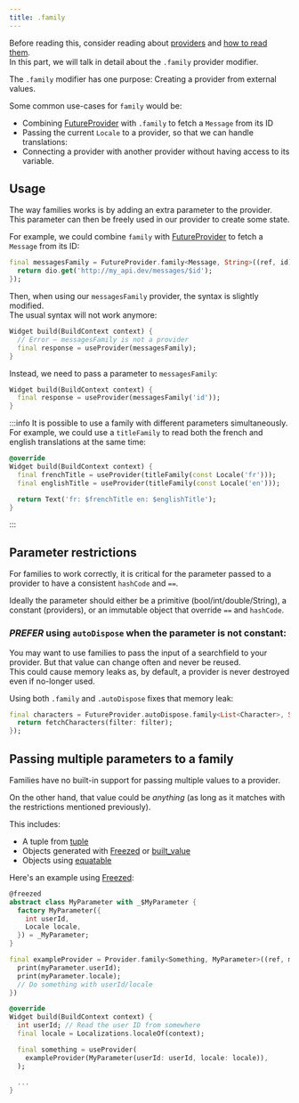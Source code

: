 ```yaml
---
title: .family
---
```



Before reading this, consider reading about [providers](./provider) and [how to read them](./reading).  
In this part, we will talk in detail about the `.family` provider modifier.

The `.family` modifier has one purpose: Creating a provider from external values.

Some common use-cases for `family` would be:

- Combining [FutureProvider] with `.family` to fetch a `Message` from its ID
- Passing the current `Locale` to a provider, so that we can handle translations:
- Connecting a provider with another provider without having access to its variable.

## Usage

The way families works is by adding an extra parameter to the provider.
This parameter can then be freely used in our provider to create some state.

For example, we could combine `family` with [FutureProvider] to fetch
a `Message` from its ID:

```dart
final messagesFamily = FutureProvider.family<Message, String>((ref, id) async {
  return dio.get('http://my_api.dev/messages/$id');
});
```

Then, when using our `messagesFamily` provider, the syntax is slightly modified.  
The usual syntax will not work anymore:

```dart
Widget build(BuildContext context) {
  // Error – messagesFamily is not a provider
  final response = useProvider(messagesFamily);
}
```

Instead, we need to pass a parameter to `messagesFamily`:

```dart
Widget build(BuildContext context) {
  final response = useProvider(messagesFamily('id'));
}
```

:::info
It is possible to use a family with different parameters simultaneously.  
For example, we could use a `titleFamily` to read both the french and english
translations at the same time:

```dart
@override
Widget build(BuildContext context) {
  final frenchTitle = useProvider(titleFamily(const Locale('fr')));
  final englishTitle = useProvider(titleFamily(const Locale('en')));

  return Text('fr: $frenchTitle en: $englishTitle');
}
```

:::

## Parameter restrictions

For families to work correctly, it is critical for the parameter passed to
a provider to have a consistent `hashCode` and `==`.

Ideally the parameter should either be a primitive (bool/int/double/String),
a constant (providers), or an immutable object that override `==` and `hashCode`.

### _PREFER_ using `autoDispose` when the parameter is not constant:

You may want to use families to pass the input of a searchfield to your provider.
But that value can change often and never be reused.  
This could cause memory leaks as, by default, a provider is never destroyed even
if no-longer used.

Using both `.family` and `.autoDispose` fixes that memory leak:

```dart
final characters = FutureProvider.autoDispose.family<List<Character>, String>((ref, filter) async {
  return fetchCharacters(filter: filter);
});
```

## Passing multiple parameters to a family

Families have no built-in support for passing multiple values to a provider.

On the other hand, that value could be _anything_ (as long as it matches with
the restrictions mentioned previously).

This includes:

- A tuple from [tuple](http://pub.dev/packages/tuple)
- Objects generated with [Freezed] or [built_value](https://pub.dev/packages/built_value)
- Objects using [equatable](https://pub.dev/packages/equatable)

Here's an example using [Freezed]:

```dart
@freezed
abstract class MyParameter with _$MyParameter {
  factory MyParameter({
    int userId,
    Locale locale,
  }) = _MyParameter;
}

final exampleProvider = Provider.family<Something, MyParameter>((ref, myParameter) {
  print(myParameter.userId);
  print(myParameter.locale);
  // Do something with userId/locale
})

@override
Widget build(BuildContext context) {
  int userId; // Read the user ID from somewhere
  final locale = Localizations.localeOf(context);

  final something = useProvider(
    exampleProvider(MyParameter(userId: userId, locale: locale)),
  );

  ...
}
```

[freezed]: https://pub.dev/packages/freezed
[provider]: https://pub.dev/documentation/riverpod/latest/riverpod/Provider-class.html
[futureprovider]: https://pub.dev/documentation/riverpod/latest/riverpod/FutureProvider-class.html
